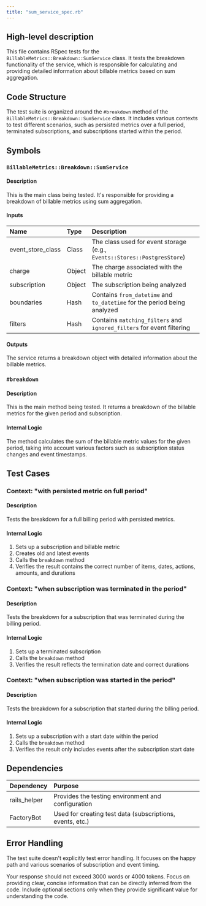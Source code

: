 ```yaml
---
title: "sum_service_spec.rb"
---
```


## High-level description
This file contains RSpec tests for the `BillableMetrics::Breakdown::SumService` class. It tests the breakdown functionality of the service, which is responsible for calculating and providing detailed information about billable metrics based on sum aggregation.

## Code Structure
The test suite is organized around the `#breakdown` method of the `BillableMetrics::Breakdown::SumService` class. It includes various contexts to test different scenarios, such as persisted metrics over a full period, terminated subscriptions, and subscriptions started within the period.

## Symbols

### `BillableMetrics::Breakdown::SumService`
#### Description
This is the main class being tested. It's responsible for providing a breakdown of billable metrics using sum aggregation.

#### Inputs
| Name | Type | Description |
|:-----|:-----|:------------|
| event_store_class | Class | The class used for event storage (e.g., `Events::Stores::PostgresStore`) |
| charge | Object | The charge associated with the billable metric |
| subscription | Object | The subscription being analyzed |
| boundaries | Hash | Contains `from_datetime` and `to_datetime` for the period being analyzed |
| filters | Hash | Contains `matching_filters` and `ignored_filters` for event filtering |

#### Outputs
The service returns a breakdown object with detailed information about the billable metrics.

### `#breakdown`
#### Description
This is the main method being tested. It returns a breakdown of the billable metrics for the given period and subscription.

#### Internal Logic
The method calculates the sum of the billable metric values for the given period, taking into account various factors such as subscription status changes and event timestamps.

## Test Cases

### Context: "with persisted metric on full period"
#### Description
Tests the breakdown for a full billing period with persisted metrics.

#### Internal Logic
1. Sets up a subscription and billable metric
2. Creates old and latest events
3. Calls the `breakdown` method
4. Verifies the result contains the correct number of items, dates, actions, amounts, and durations

### Context: "when subscription was terminated in the period"
#### Description
Tests the breakdown for a subscription that was terminated during the billing period.

#### Internal Logic
1. Sets up a terminated subscription
2. Calls the `breakdown` method
3. Verifies the result reflects the termination date and correct durations

### Context: "when subscription was started in the period"
#### Description
Tests the breakdown for a subscription that started during the billing period.

#### Internal Logic
1. Sets up a subscription with a start date within the period
2. Calls the `breakdown` method
3. Verifies the result only includes events after the subscription start date

## Dependencies
| Dependency | Purpose |
|:-----------|:--------|
| rails_helper | Provides the testing environment and configuration |
| FactoryBot | Used for creating test data (subscriptions, events, etc.) |

## Error Handling
The test suite doesn't explicitly test error handling. It focuses on the happy path and various scenarios of subscription and event timing.

Your response should not exceed 3000 words or 4000 tokens. Focus on providing clear, concise information that can be directly inferred from the code. Include optional sections only when they provide significant value for understanding the code.